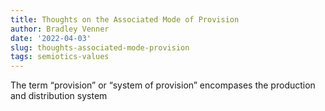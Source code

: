 ```yaml
---
title: Thoughts on the Associated Mode of Provision
author: Bradley Venner
date: '2022-04-03'
slug: thoughts-associated-mode-provision
tags: semiotics-values 
---
```


The term "provision" or "system of provision" encompases the production and distribution system 